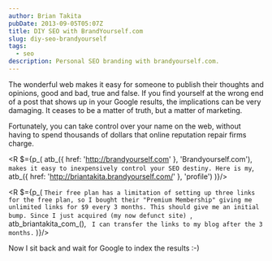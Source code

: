 ```yaml
---
author: Brian Takita
pubDate: 2013-09-05T05:07Z
title: DIY SEO with BrandYourself.com
slug: diy-seo-brandyourself
tags:
  - seo
description: Personal SEO branding with brandyourself.com.
---
```


The wonderful web makes it easy for someone to publish their thoughts and opinions, good and bad, true and
false. If you find yourself at the wrong end of a post that shows up in your Google results, the implications can be
very damaging. It ceases to be a matter of truth, but a matter of marketing.

Fortunately, you can take control over your name on the web, without having to spend thousands of dollars that
online reputation repair firms charge.

<R $={p_(
	atb_({ href: 'http://brandyourself.com' }, 'Brandyourself.com'), ` makes it easy to inexpensively
	control your SEO destiny. Here is my `, atb_({ href: 'http://briantakita.brandyourself.com/' }, 'profile')
)}/>

<R $={p_(
	`Their free plan has a limitation of setting up three links for the free plan, so I bought their "Premium
	Membership" giving me unlimited links for $9 every 3 months. This should give me an initial bump. Since I just
	acquired (my now defunct site) `, atb_briantakita_com_(), ` I can transfer the links to my blog after the 3 months.`
)}/>

Now I sit back and wait for Google to index the results :-)
